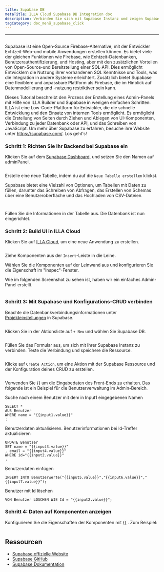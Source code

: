 ```yaml
---
title: Supabase DB
metaTitle: ILLA Cloud Supabase DB Integration doc
description: Verbinden Sie sich mit Supabase Instanz und zeigen Supabase DB Daten auf Komponenten an
tagCategory: doc_menü_supabase_click
---
```


* * *

## <Heading hidden>Supabase DB</Heading>

Supabase ist eine Open-Source Firebase-Alternative, mit der Entwickler Echtzeit-Web-und mobile Anwendungen erstellen können. Es bietet viele der gleichen Funktionen wie Firebase, wie Echtzeit-Datenbanken, Benutzerauthentifizierung, und Hosting, aber mit den zusätzlichen Vorteilen von Open-Source-und Bereitstellung einer SQL-API. Dies ermöglicht Entwicklern die Nutzung ihrer vorhandenen SQL Kenntnisse und Tools, was die Integration in andere Systeme erleichtert. Zusätzlich bietet Supabase eine flexiblere und anpassbare Plattform als Firebase, die im Hinblick auf Datenmodellierung und -nutzung restriktiver sein kann.

Dieses Tutorial beschreibt den Prozess der Erstellung eines Admin-Panels mit Hilfe von ILLA Builder und Supabase in wenigen einfachen Schritten. ILLA ist eine Low-Code-Plattform für Entwickler, die die schnelle Entwicklung und den Einsatz von internen Tools ermöglicht. Es ermöglicht die Erstellung von Seiten durch Ziehen und Ablegen von UI-Komponenten, Verbindung zu jeder Datenbank oder API, und das Schreiben von JavaScript. Um mehr über Supabase zu erfahren, besuche ihre Website unter <https://supabase.com/>. Los geht's!

### Schritt 1: Richten Sie Ihr Backend bei Supabase ein

Klicken Sie auf dem [Supabase Dashboard](https://app.supabase.com/projects), und setzen Sie den Namen auf adminPanel.

<img
  src='https://cdn.illacloud.com/official-website/img/docs/assemble/supabase1.png'
  alt=""
/>

Erstelle eine neue Tabelle, indem du auf die `Neue Tabelle erstellen` klickst.

Supabase bietet eine Vielzahl von Optionen, um Tabellen mit Daten zu füllen, darunter das Schreiben von Abfragen, das Erstellen von Schemas über eine Benutzeroberfläche und das Hochladen von CSV-Dateien.

<img
  src='https://cdn.illacloud.com/official-website/img/docs/assemble/supabase2.png'
  alt=""
/>

<img
  src='https://cdn.illacloud.com/official-website/img/docs/assemble/supabase3.png'
  alt=""
/>

Füllen Sie die Informationen in der Tabelle aus. Die Datenbank ist nun eingerichtet.

### Schritt 2: Build UI in ILLA Cloud

Klicken Sie auf [ILLA Cloud](https://cloud.illacloud.com), um eine neue Anwendung zu erstellen.

<img
  src='https://cdn.illacloud.com/official-website/img/docs/assemble/supabase4.png'
  alt=""
/>

Ziehe Komponenten aus der `Insert`-Leiste in die Leine.

Wählen Sie die Komponenten auf der Leinwand aus und konfigurieren Sie die Eigenschaft im "Inspec"-Fenster.

Wie im folgenden Screenshot zu sehen ist, haben wir ein einfaches Admin-Panel erstellt.

<img
  src='https://cdn.illacloud.com/official-website/img/docs/assemble/supabase5.png'
  alt=""
/>

### Schritt 3: Mit Supabase und Konfigurations-CRUD verbinden

Beachte die Datenbankverbindungsinformationen unter [Projekteinstellungen](https://app.supabase.com/project/hdcfnsxpwwgboqomdrhp/settings/database) in Supabase.

<img
  src='https://cdn.illacloud.com/official-website/img/docs/assemble/supabase6.png'
  alt=""
/>

Klicken Sie in der Aktionsliste auf `+ Neu` und wählen Sie Supabase DB.

<img
  src='https://cdn.illacloud.com/official-website/img/docs/assemble/supabase7.png'
  alt=""
/>

Füllen Sie das Formular aus, um sich mit Ihrer Supabase Instanz zu verbinden. Teste die Verbindung und speichere die Ressource.

<img
  src='https://cdn.illacloud.com/official-website/img/docs/assemble/supabase8.png'
  alt=""
/>

Klicke auf `Create Action`, um eine Aktion mit der Supabase Ressource und der Konfiguration deines CRUD zu erstellen.

<img
  src='https://cdn.illacloud.com/official-website/img/docs/assemble/supabase9.png'
  alt=""
/>

Verwenden Sie {{ um die Eingabedaten des Front-Ends zu erhalten. Das folgende ist ein Beispiel für die Benutzerverwaltung im Admin-Bereich.

Suche nach einem Benutzer mit dem in Input1 eingegebenen Namen

```
SELECT *
AUS Benutzer
WHERE name = "{{input1.value}}"
;
```

Benutzerdaten aktualisieren. Benutzerinformationen bei Id-Treffer aktualisieren

```
UPDATE Benutzer
SET name = "{{input3.value}}"
, email = "{{input4.value}}"
WHERE id="{{input2.value}}"
;
```

Benutzerdaten einfügen

```
INSERT INTO Benutzerwerte("{{input5.value}}","{{input6.value}}","{{input7.value}}");
```

Benutzer mit Id löschen

```
VON Benutzer LÖSCHEN WIE Id = "{{input2.value}}";
```

### Schritt 4: Daten auf Komponenten anzeigen

Konfigurieren Sie die Eigenschaften der Komponenten mit {{ . Zum Beispiel:

<img
  src='https://cdn.illacloud.com/official-website/img/docs/assemble/supabase10.png'
  alt=""
/>

## Ressourcen

-   [Supabase offizielle Website](https://supabase.com/)
-   [Supabase GitHub](https://github.com/supabase/supabase)
-   [Supabase Dokumentation](https://supabase.com/docs)
